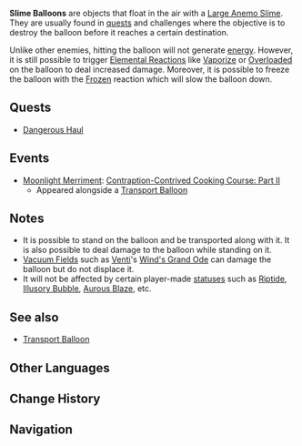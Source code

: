 {{Terminology Infobox
|image        = Slime Balloon.png
|type         = Quest Objectives
|region       = Teyvat
}}
'''Slime Balloons''' are objects that float in the air with a [[Large Anemo Slime]]. They are usually found in [[quests]] and challenges where the objective is to destroy the balloon before it reaches a certain destination.

Unlike other enemies, hitting the balloon will not generate [[energy]]. However, it is still possible to trigger [[Elemental Reactions]] like [[Vaporize]] or [[Overloaded]] on the balloon to deal increased damage. Moreover, it is possible to freeze the balloon with the [[Frozen]] reaction which will slow the balloon down.

==Quests==
*[[Dangerous Haul]]

==Events==
*[[Moonlight Merriment]]: [[Contraption-Contrived Cooking Course: Part II]]
** Appeared alongside a [[Transport Balloon]]

==Notes==
*It is possible to stand on the balloon and be transported along with it. It is also possible to deal damage to the balloon while standing on it.
*[[Vacuum Field]]s such as [[Venti]]'s [[Wind's Grand Ode]] can damage the balloon but do not displace it.
*It will not be affected by certain player-made [[status]]es such as [[Riptide]], [[Illusory Bubble]], [[Aurous Blaze]], etc.

==See also==
*[[Transport Balloon]]

==Other Languages==
{{Other Languages
|en      = Slime Balloon
|zhs     = 史莱姆气球
|zhs_rm  = Shǐláimǔ Qìqiú
|zht     = 史萊姆氣球
|zht_rm  = Shǐláimǔ Qìqiú
|zh_tl   = Slime Balloon
|ja      = スライム風船
|ja_rm   = Suraimu Fuusen
|ja_tl   = Slime Balloon
|ko      = 슬라임 풍선
|ko_rm   = Seullaim Pungseon
|ko_tl   = Slime Balloon
|es      = Globo de Slime
|es_tl   = Slime Balloon
|fr      = Ballon Blob
|fr_tl   = {{tt|Slime|Blob}} Balloon
|ru      = Слаймовый аэростат
|ru_tl   = Slime {{w|Aerostat}}
|th      = บอลลูน Slime
|th_rm   = 
|th_tl   = 
|vi      = Khí Cầu Slime
|vi_tl   = 
|de      = Schleimballon
|de_tl   = Slime Balloon
|id      = Balon Slime
|id_tl   = Slime Balloon
|pt      = Balão de Slime
|pt_tl   = 
|tr      = 
|tr_tl   = 
|it      = 
|it_tl   = 
}}

==Change History==
{{Change History|1.0}}

==Navigation==
{{Combat Navbox}}